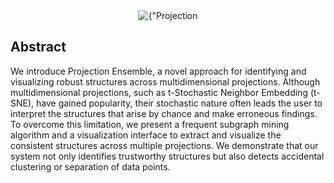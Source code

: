 
<Center w="full" my={4}>
  <Image
    width={600}
    src={img}
    alt={"Projection Ensemble"}
    style={{ objectFit: "cover" }}
  />
</Center>

## Abstract

We introduce Projection Ensemble, a novel approach for identifying and visualizing robust structures across multidimensional projections. Although multidimensional projections, such as t-Stochastic Neighbor Embedding (t-SNE), have gained popularity, their stochastic nature often leads the user to interpret the structures that arise by chance and make erroneous findings. To overcome this limitation, we present a frequent subgraph mining algorithm and a visualization interface to extract and visualize the consistent structures across multiple projections. We demonstrate that our system not only identifies trustworthy structures but also detects accidental clustering or separation of data points.
